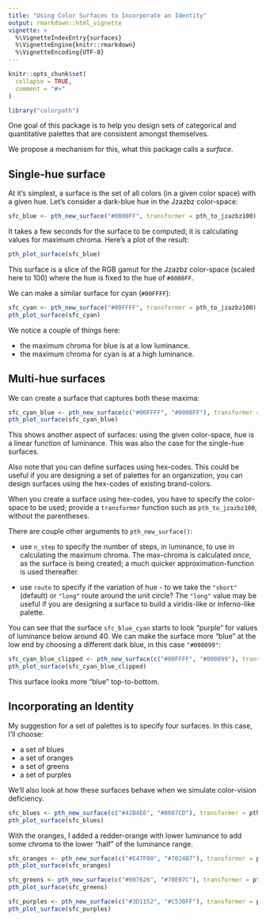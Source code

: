 ```yaml
---
title: "Using Color Surfaces to Incorporate an Identity"
output: rmarkdown::html_vignette
vignette: >
  %\VignetteIndexEntry{surfaces}
  %\VignetteEngine{knitr::rmarkdown}
  %\VignetteEncoding{UTF-8}
---
```


```r
knitr::opts_chunk$set(
  collapse = TRUE,
  comment = "#>"
)
```

```r
library("colorpath")
```

One goal of this package is to help you design sets of categorical and quantitative palettes that are consistent amongst themselves.

We propose a mechanism for this, what this package calls a *surface*.

## Single-hue surface

At it's simplest, a surface is the set of all colors (in a given color space) with a given hue. 
Let's consider a dark-blue hue in the Jzazbz color-space:

```r
sfc_blue <- pth_new_surface("#0000FF", transformer = pth_to_jzazbz100)
```

It takes a few seconds for the surface to be computed; it is calculating values for maximum chroma. 
Here's a plot of the result:

```r
pth_plot_surface(sfc_blue)
```

This surface is a slice of the RGB gamut for the Jzazbz color-space (scaled here to 100) where the hue is fixed to the hue of `#0000FF`.

We can make a similar surface for cyan (`#00FFFF`):

```r
sfc_cyan <- pth_new_surface("#00FFFF", transformer = pth_to_jzazbz100)
pth_plot_surface(sfc_cyan)
```

We notice a couple of things here:

- the maximum chroma for blue is at a low luminance.
- the maximum chroma for cyan is at a high luminance.

## Multi-hue surfaces

We can create a surface that captures both these maxima:

```r
sfc_cyan_blue <- pth_new_surface(c("#00FFFF", "#0000FF"), transformer = pth_to_jzazbz100)
pth_plot_surface(sfc_cyan_blue)
```

This shows another aspect of surfaces: using the given color-space, hue is a linear function of luminance. 
This was also the case for the single-hue surfaces.

Also note that you can define surfaces using hex-codes.
This could be useful if you are designing a set of palettes for an organization, you can design surfaces using the hex-codes of existing brand-colors.

When you create a surface using hex-codes, you have to specify the color-space to be used; provide a `transformer` function such as `pth_to_jzazbz100`, without the parentheses.

There are couple other arguments to `pth_new_surface()`:

- use `n_step` to specify the number of steps, in luminance, to use in calculating the maximum chroma. 
  The max-chroma is calculated *once*, as the surface is being created; a much quicker approximation-function is used thereafter.
  
- use `route` to specify if the variation of hue - to we take the `"short"` (default) or `"long"` route around the unit circle?
  The `"long"` value may be useful if you are designing a surface to build a viridis-like or inferno-like palette.

You can see that the surface `sfc_blue_cyan` starts to look "purple" for values of luminance below around 40. 
We can make the surface more "blue" at the low end by choosing a different dark blue, in this case `"#000099"`:
  
```r
sfc_cyan_blue_clipped <- pth_new_surface(c("#00FFFF", "#000099"), transformer = pth_to_jzazbz100)
pth_plot_surface(sfc_cyan_blue_clipped)
```  

This surface looks more "blue" top-to-bottom.

## Incorporating an Identity

My suggestion for a set of palettes is to specify four surfaces. In this case, I'll choose:

- a set of blues
- a set of oranges
- a set of greens
- a set of purples

We'll also look at how these surfaces behave when we simulate color-vision deficiency.


```r
sfc_blues <- pth_new_surface(c("#42B4E6", "#0087CD"), transformer = pth_to_jzazbz100)
pth_plot_surface(sfc_blues)
``` 

With the oranges, I added a redder-orange with lower luminance to add some chroma to the lower "half" of the luminance range.

```r
sfc_oranges <- pth_new_surface(c("#E47F00", "#702407"), transformer = pth_to_jzazbz100)
pth_plot_surface(sfc_oranges)
``` 



```r
sfc_greens <- pth_new_surface(c("#007626", "#70E07C"), transformer = pth_to_jzazbz100)
pth_plot_surface(sfc_greens)
```


```r
sfc_purples <- pth_new_surface(c("#3D1152", "#C530FF"), transformer = pth_to_jzazbz100)
pth_plot_surface(sfc_purples)
```

